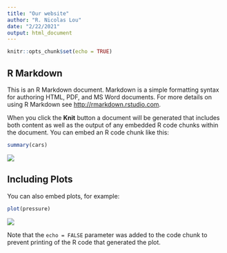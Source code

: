 ```yaml
---
title: "Our website"
author: "R. Nicolas Lou"
date: "2/22/2021"
output: html_document
---
```


```r
knitr::opts_chunk$set(echo = TRUE)
```

## R Markdown

This is an R Markdown document. Markdown is a simple formatting syntax for authoring HTML, PDF, and MS Word documents. For more details on using R Markdown see <http://rmarkdown.rstudio.com>.

When you click the **Knit** button a document will be generated that includes both content as well as the output of any embedded R code chunks within the document. You can embed an R code chunk like this:

```r
summary(cars)
```

![](https://www.rutlandvw.com/assets/shared/CustomHTMLFiles/Responsive/MRP/Volkswagen/2019/Jetta/images/2019-Volkswagen-Jetta-07.jpg)

## Including Plots

You can also embed plots, for example:

```r
plot(pressure)
```

![](https://images.dealer.com/autodata/us/color/2021/USD10VOC172F0/726.jpg?impolicy=downsize_bkpt&imdensity=1&w=520)

Note that the `echo = FALSE` parameter was added to the code chunk to prevent printing of the R code that generated the plot.
